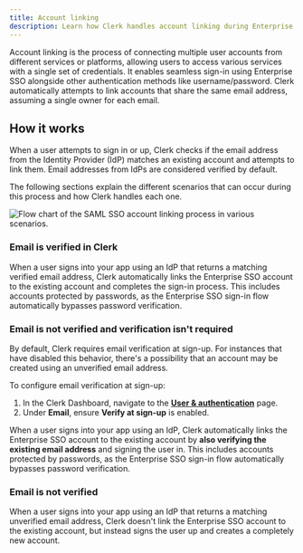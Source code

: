 ```yaml
---
title: Account linking
description: Learn how Clerk handles account linking during Enterprise SSO.
---
```


Account linking is the process of connecting multiple user accounts from different services or platforms, allowing users to access various services with a single set of credentials. It enables seamless sign-in using Enterprise SSO alongside other authentication methods like username/password. Clerk automatically attempts to link accounts that share the same email address, assuming a single owner for each email.

## How it works

When a user attempts to sign in or up, Clerk checks if the email address from the Identity Provider (IdP) matches an existing account and attempts to link them. Email addresses from IdPs are considered verified by default.

The following sections explain the different scenarios that can occur during this process and how Clerk handles each one.

![Flow chart of the SAML SSO account linking process in various scenarios.](/docs/images/authentication/account-linking-flow-saml.webp)

### Email is verified in Clerk

When a user signs into your app using an IdP that returns a matching verified email address, Clerk automatically links the Enterprise SSO account to the existing account and completes the sign-in process. This includes accounts protected by passwords, as the Enterprise SSO sign-in flow automatically bypasses password verification.

### Email is not verified and verification isn't required

By default, Clerk requires email verification at sign-up. For instances that have disabled this behavior, there's a possibility that an account may be created using an unverified email address.

To configure email verification at sign-up:

1. In the Clerk Dashboard, navigate to the [**User & authentication**](https://dashboard.clerk.com/last-active?path=user-authentication/user-and-authentication) page.
1. Under **Email**, ensure **Verify at sign-up** is enabled.

When a user signs into your app using an IdP, Clerk automatically links the Enterprise SSO account to the existing account by **also verifying the existing email address** and signing the user in. This includes accounts protected by passwords, as the Enterprise SSO sign-in flow automatically bypasses password verification.

### Email is not verified

When a user signs into your app using an IdP that returns a matching unverified email address, Clerk doesn't link the Enterprise SSO account to the existing account, but instead signs the user up and creates a completely new account.

